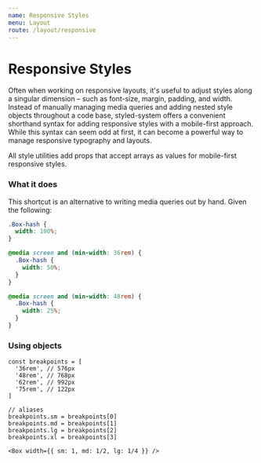 ```yaml
---
name: Responsive Styles
menu: Layout
route: /layout/responsive
---
```



# Responsive Styles

Often when working on responsive layouts, it's useful to adjust styles along a singular dimension – such as font-size, margin, padding, and width. Instead of manually managing media queries and adding nested style objects throughout a code base, styled-system offers a convenient shorthand syntax for adding responsive styles with a mobile-first approach. While this syntax can seem odd at first, it can become a powerful way to manage responsive typography and layouts.

All style utilities add props that accept arrays as values for mobile-first responsive styles.

<Playground>
  <Box
    height="100px"
    bg="primaryLight"
    width={[
      1, // 100% below the smallest breakpoint
      1 / 2, // 50% from the next breakpoint and up
      1 / 4, // 25% from the next breakpoint and up
    ]}
  />
</Playground>

### What it does

This shortcut is an alternative to writing media queries out by hand. Given the following:

```css
.Box-hash {
  width: 100%;
}

@media screen and (min-width: 36rem) {
  .Box-hash {
    width: 50%;
  }
}

@media screen and (min-width: 48rem) {
  .Box-hash {
    width: 25%;
  }
}
```

### Using objects

```
const breakpoints = [
  '36rem', // 576px
  '48rem', // 768px
  '62rem', // 992px
  '75rem', // 122px
]

// aliases
breakpoints.sm = breakpoints[0]
breakpoints.md = breakpoints[1]
breakpoints.lg = breakpoints[2]
breakpoints.xl = breakpoints[3]

<Box width={{ sm: 1, md: 1/2, lg: 1/4 }} />
```
